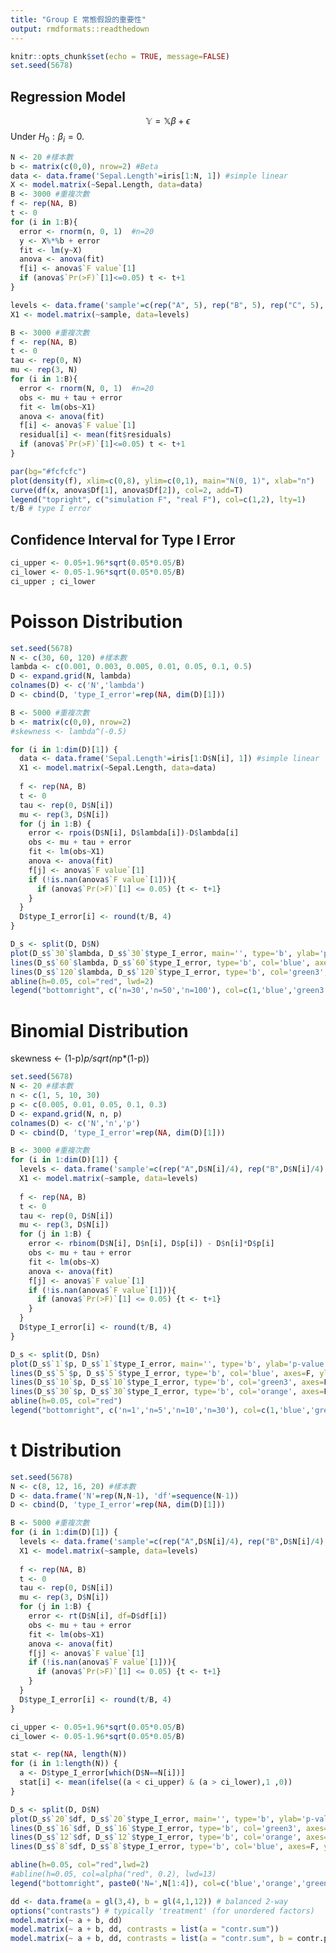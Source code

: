---
title: "Group E 常態假設的重要性"
output: rmdformats::readthedown
---
```{r setup, include=FALSE}
knitr::opts_chunk$set(echo = TRUE, message=FALSE)
set.seed(5678)
```

## Regression Model
$$\mathbb{Y}=\mathbb{X}\beta+\epsilon$$
Under $H_0 : \beta_i=0$.
```{r}
N <- 20 #樣本數
b <- matrix(c(0,0), nrow=2) #Beta
data <- data.frame('Sepal.Length'=iris[1:N, 1]) #simple linear
X <- model.matrix(~Sepal.Length, data=data)
B <- 3000 #重複次數
f <- rep(NA, B)
t <- 0
for (i in 1:B){
  error <- rnorm(n, 0, 1)  #n=20
  y <- X%*%b + error
  fit <- lm(y~X)
  anova <- anova(fit)
  f[i] <- anova$`F value`[1]
  if (anova$`Pr(>F)`[1]<=0.05) t <- t+1
}
```

```{r fig.width=6, fig.height=4}
levels <- data.frame('sample'=c(rep("A", 5), rep("B", 5), rep("C", 5), rep("D", 5)))
X1 <- model.matrix(~sample, data=levels)

B <- 3000 #重複次數
f <- rep(NA, B)
t <- 0
tau <- rep(0, N)
mu <- rep(3, N)
for (i in 1:B){
  error <- rnorm(N, 0, 1)  #n=20
  obs <- mu + tau + error
  fit <- lm(obs~X1)
  anova <- anova(fit)
  f[i] <- anova$`F value`[1]
  residual[i] <- mean(fit$residuals)
  if (anova$`Pr(>F)`[1]<=0.05) t <- t+1
}

par(bg="#fcfcfc")
plot(density(f), xlim=c(0,8), ylim=c(0,1), main="N(0, 1)", xlab="n")
curve(df(x, anova$Df[1], anova$Df[2]), col=2, add=T)
legend("topright", c("simulation F", "real F"), col=c(1,2), lty=1)
t/B # type I error
```

## **Confidence Interval for Type I Error**
```{r}
ci_upper <- 0.05+1.96*sqrt(0.05*0.05/B)
ci_lower <- 0.05-1.96*sqrt(0.05*0.05/B)
ci_upper ; ci_lower
```


# **Poisson Distribution**
```{r warning=FALSE}
set.seed(5678)
N <- c(30, 60, 120) #樣本數
lambda <- c(0.001, 0.003, 0.005, 0.01, 0.05, 0.1, 0.5)
D <- expand.grid(N, lambda)
colnames(D) <- c('N','lambda')
D <- cbind(D, 'type_I_error'=rep(NA, dim(D)[1]))

B <- 5000 #重複次數
b <- matrix(c(0,0), nrow=2)
#skewness <- lambda^(-0.5)

for (i in 1:dim(D)[1]) {
  data <- data.frame('Sepal.Length'=iris[1:D$N[i], 1]) #simple linear
  X1 <- model.matrix(~Sepal.Length, data=data)
  
  f <- rep(NA, B)
  t <- 0
  tau <- rep(0, D$N[i])
  mu <- rep(3, D$N[i])
  for (j in 1:B) {
    error <- rpois(D$N[i], D$lambda[i])-D$lambda[i]
    obs <- mu + tau + error
    fit <- lm(obs~X1)
    anova <- anova(fit)
    f[j] <- anova$`F value`[1]
    if (!is.nan(anova$`F value`[1])){
      if (anova$`Pr(>F)`[1] <= 0.05) {t <- t+1}
    }
  }
  D$type_I_error[i] <- round(t/B, 4)
}

D_s <- split(D, D$N)
plot(D_s$`30`$lambda, D_s$`30`$type_I_error, main='', type='b', ylab='p-value', ylim=c(0,0.06), xlab='lambda')
lines(D_s$`60`$lambda, D_s$`60`$type_I_error, type='b', col='blue', axes=F, ylab='', xlab='')
lines(D_s$`120`$lambda, D_s$`120`$type_I_error, type='b', col='green3', axes=F, ylab='', xlab='')
abline(h=0.05, col="red", lwd=2)
legend("bottomright", c('n=30','n=50','n=100'), col=c(1,'blue','green3'), lty=1)
```




# **Binomial Distribution**
skewness <- (1-p)*p/sqrt(n*p*(1-p))
```{r warning=FALSE}
set.seed(5678)
N <- 20 #樣本數
n <- c(1, 5, 10, 30)
p <- c(0.005, 0.01, 0.05, 0.1, 0.3)
D <- expand.grid(N, n, p)
colnames(D) <- c('N','n','p')
D <- cbind(D, 'type_I_error'=rep(NA, dim(D)[1]))

B <- 3000 #重複次數
for (i in 1:dim(D)[1]) {
  levels <- data.frame('sample'=c(rep("A",D$N[i]/4), rep("B",D$N[i]/4), rep("C",D$N[i]/4), rep("D",D$N[i]/4)))
  X1 <- model.matrix(~sample, data=levels)
  
  f <- rep(NA, B)
  t <- 0
  tau <- rep(0, D$N[i])
  mu <- rep(3, D$N[i])
  for (j in 1:B) {
    error <- rbinom(D$N[i], D$n[i], D$p[i]) - D$n[i]*D$p[i]
    obs <- mu + tau + error
    fit <- lm(obs~X)
    anova <- anova(fit)
    f[j] <- anova$`F value`[1]
    if (!is.nan(anova$`F value`[1])){
      if (anova$`Pr(>F)`[1] <= 0.05) {t <- t+1}
    }
  }
  D$type_I_error[i] <- round(t/B, 4)
}

D_s <- split(D, D$n)
plot(D_s$`1`$p, D_s$`1`$type_I_error, main='', type='b', ylab='p-value', ylim=c(0,0.06), xlab='p')
lines(D_s$`5`$p, D_s$`5`$type_I_error, type='b', col='blue', axes=F, ylab='', xlab='')
lines(D_s$`10`$p, D_s$`10`$type_I_error, type='b', col='green3', axes=F, ylab='', xlab='')
lines(D_s$`30`$p, D_s$`30`$type_I_error, type='b', col='orange', axes=F, ylab='', xlab='')
abline(h=0.05, col="red")
legend("bottomright", c('n=1','n=5','n=10','n=30'), col=c(1,'blue','green3','orange'), lty=1)
```

# **t Distribution**
```{r warning=FALSE}
set.seed(5678)
N <- c(8, 12, 16, 20) #樣本數
D <- data.frame('N'=rep(N,N-1), 'df'=sequence(N-1))
D <- cbind(D, 'type_I_error'=rep(NA, dim(D)[1]))

B <- 5000 #重複次數
for (i in 1:dim(D)[1]) {
  levels <- data.frame('sample'=c(rep("A",D$N[i]/4), rep("B",D$N[i]/4), rep("C",D$N[i]/4), rep("D",D$N[i]/4)))
  X1 <- model.matrix(~sample, data=levels)
  
  f <- rep(NA, B)
  t <- 0
  tau <- rep(0, D$N[i])
  mu <- rep(3, D$N[i])
  for (j in 1:B) {
    error <- rt(D$N[i], df=D$df[i])
    obs <- mu + tau + error
    fit <- lm(obs~X1)
    anova <- anova(fit)
    f[j] <- anova$`F value`[1]
    if (!is.nan(anova$`F value`[1])){
      if (anova$`Pr(>F)`[1] <= 0.05) {t <- t+1}
    }
  }
  D$type_I_error[i] <- round(t/B, 4)
}
```


```{r fig.width=10, fig.height=5, warning=FALSE, echo=FALSE}
ci_upper <- 0.05+1.96*sqrt(0.05*0.05/B)
ci_lower <- 0.05-1.96*sqrt(0.05*0.05/B)

stat <- rep(NA, length(N))
for (i in 1:length(N)) {
  a <- D$type_I_error[which(D$N==N[i])]
  stat[i] <- mean(ifelse((a < ci_upper) & (a > ci_lower),1 ,0))
}

D_s <- split(D, D$N)
plot(D_s$`20`$df, D_s$`20`$type_I_error, main='', type='b', ylab='p-value', ylim=c(0,0.06), xlab='df')
lines(D_s$`16`$df, D_s$`16`$type_I_error, type='b', col='green3', axes=F, ylab='', xlab='')
lines(D_s$`12`$df, D_s$`12`$type_I_error, type='b', col='orange', axes=F, ylab='', xlab='')
lines(D_s$`8`$df, D_s$`8`$type_I_error, type='b', col='blue', axes=F, ylab='', xlab='')

abline(h=0.05, col="red",lwd=2)
#abline(h=0.05, col=alpha("red", 0.2), lwd=13)
legend("bottomright", paste0('N=',N[1:4]), col=c('blue','orange','green3',1), lty=1.5)
```




```{r}
dd <- data.frame(a = gl(3,4), b = gl(4,1,12)) # balanced 2-way
options("contrasts") # typically 'treatment' (for unordered factors)
model.matrix(~ a + b, dd)
model.matrix(~ a + b, dd, contrasts = list(a = "contr.sum"))
model.matrix(~ a + b, dd, contrasts = list(a = "contr.sum", b = contr.poly))
```



